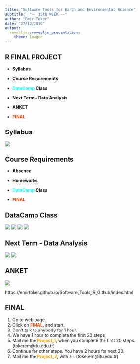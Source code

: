 ```yaml
---
title: "Software Tools for Earth and Environmental Science"
subtitle:  "-- 15th WEEK --"
author: "Emir Toker"
date: "27/12/2019"
output: 
  revealjs::revealjs_presentation:
    theme: league
---
```


## **R FINAL PROJECT**

- **Syllabus**

- **Course Requirements**

- <span style="color:cyan">**DataCamp**</span> **Class**

- **Next Term - Data Analysis**

- **ANKET**

- <span style="color:orangered">**FINAL**</span>


## **Syllabus**

![](w15_sy.png)

## **Course Requirements**

- **Absence**

- **Homeworks**

- <span style="color:cyan">**DataCamp**</span> **Class**

- <span style="color:orangered">**FINAL**</span>

## **DataCamp Class**

![](w15_d1a.png) ![](w15_d1.png) ![](w15_d2a.png) ![](w15_d2.png)

## **Next Term - Data Analysis**

![](w15_b1.png) ![](w15_b2.png)

## **ANKET**

![](w15_anket.png)

https://emirtoker.github.io/Software_Tools_R_Github/index.html


## **FINAL**

1. Go to web page.
2. Click on <span style="color:orangered">**FINAL**</span>, and start.
3. Don't talk to anybody for 1 hour.
4. We have 1 hour to complete the first 20 steps.
5. Mail me the <span style="color:orange">**Project_1**</span>, when you complete the first 20 steps. (tokerem@itu.edu.tr)
6. Continue for other steps. You have 2 hours for next 20.
7. Mail me the <span style="color:orange">**Project_2**</span>, with all. (tokerem@itu.edu.tr)



